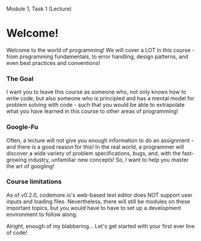 Module 1, Task 1 (Lecture)

# Welcome!

Welcome to the world of programming! We will cover a LOT in this course - from programming fundamentals, to error handling, design patterns, and even best practices and conventions! 

### The Goal

I want you to leave this course as someone who, not only knows how to write code, but also someone who is principled and has a mental model for problem solving with code - such that you would be able to extrapolate what you have learned in this course to other areas of programming!

### Google-Fu

Often, a lecture will not give you enough information to do an assignment - and there is a good reason for this! In the real world, a programmer will discover a wide variety of problem specifications, bugs, and, with the fast-growing industry, unfamiliar new concepts! So, I want to help you master the art of googling!

### Course limitations

As of v0.2.0, codemore.io's web-based text editor does NOT support user inputs and loading files. Nevertheless, there will still be modules on these important topics, but you would have to have to set up a development environment to follow along.

Alright, enough of my blabbering... Let's get started with your first ever line of code!
